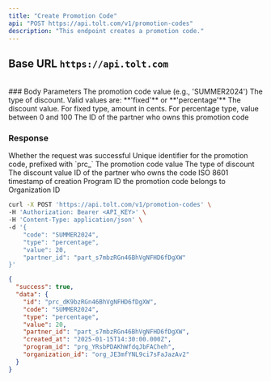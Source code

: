 ```yaml
---
title: "Create Promotion Code"
api: "POST https://api.tolt.com/v1/promotion-codes"
description: "This endpoint creates a promotion code."
---
```


## Base URL `https://api.tolt.com`

<br />
### Body Parameters

<ParamField body="code*" type="string">
  The promotion code value (e.g., 'SUMMER2024')
</ParamField>

<ParamField body="type*" type="string">
  The type of discount. Valid values are: **'fixed'** or **'percentage'**
</ParamField>

<ParamField body="value*" type="number">
  The discount value. For fixed type, amount in cents. For percentage type,
  value between 0 and 100
</ParamField>

<ParamField body="partner_id*" type="string">
  The ID of the partner who owns this promotion code
</ParamField>

### Response

<ResponseField name="success" type="boolean">
  Whether the request was successful
</ResponseField>

<ResponseField name="data" type="object">
  <Expandable title="properties" defaultOpen={true}>
    <ResponseField name="id" type="string">
      Unique identifier for the promotion code, prefixed with `prc_`
    </ResponseField>
    <ResponseField name="code" type="string">
      The promotion code value
    </ResponseField>
    <ResponseField name="type" type="string">
      The type of discount
    </ResponseField>
    <ResponseField name="value" type="number">
      The discount value
    </ResponseField>
    <ResponseField name="partner_id" type="string">
      ID of the partner who owns the code
    </ResponseField>
    <ResponseField name="created_at" type="string">
      ISO 8601 timestamp of creation
    </ResponseField>
    <ResponseField name="program_id" type="string">
      Program ID the promotion code belongs to
    </ResponseField>
    <ResponseField name="organization_id" type="string">
      Organization ID
    </ResponseField>
  </Expandable>
</ResponseField>

<RequestExample>

```bash cURL
curl -X POST 'https://api.tolt.com/v1/promotion-codes' \
-H 'Authorization: Bearer <API_KEY>' \
-H 'Content-Type: application/json' \
-d '{
    "code": "SUMMER2024",
    "type": "percentage",
    "value": 20,
    "partner_id": "part_s7mbzRGn46BhVgNFHD6fDgXW"
}'
```

</RequestExample>

<ResponseExample>

```json Response
{
  "success": true,
  "data": {
    "id": "prc_dK9bzRGn46BhVgNFHD6fDgXW",
    "code": "SUMMER2024",
    "type": "percentage",
    "value": 20,
    "partner_id": "part_s7mbzRGn46BhVgNFHD6fDgXW",
    "created_at": "2025-01-15T14:30:00.000Z",
    "program_id": "prg_YRsbPDAKhWfdqJbFACheh",
    "organization_id": "org_JE3mfYNL9ci7sFaJazAv2"
  }
}
```

</ResponseExample>
